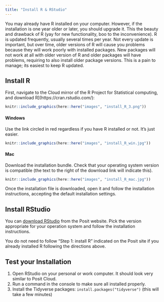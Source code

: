 ```yaml
---
title: "Install R & RStudio"
---
```


You may already have R installed on your computer. However, if the installation is one year older or later, you should upgrade it. This the beauty and drawback of R (yay for new functionality, boo to the inconvenience). R is updated frequently, usually several times per year. Not every update is important, but over time, older versions of R will cause you problems because they will work poorly with installed packages. New packages will not work at all with older version of R and older packages will have problems, requiring to also install older package versions. This is a pain to manage; its easiest to keep R updated. 

## Install R

First, navigate to the Cloud mirror of the R Project for Statistical computing, and download R](https://cran.rstudio.com/): 


```r
knitr::include_graphics(here::here("images", "install_R_3.png"))
```
#### Windows

Use the link circled in red regardless if you have R installed or not. It's just easier. 

```r
knitr::include_graphics(here::here("images", "install_R_win.jpg"))
```

#### Mac

Download the installation bundle. Check that your operating system version is compatible (the text to the right of the download link will indicate this). 

```r
knitr::include_graphics(here::here("images", "install_R_mac.jpg"))
```

Once the installation file is downloaded, open it and follow the installation instructions, accepting the default installation settings. 

## Install RStudio

You can [download RStudio](https://posit.co/download/rstudio-desktop/) from the Posit website. Pick the version appropriate for your operation system and follow the installation instructions. 

You do not need to follow "Step 1: install R" indicated on the Posit site if you already installed R following the directions above. 

## Test your Installation

1. Open RStudio on your personal or work computer. It should look very similar to Posit Cloud. 
1. Run a command in the console to make sure all installed properly. 
1. Install the Tidyverse packages: `install.packages("tidyverse")` (this will take a few minutes)


